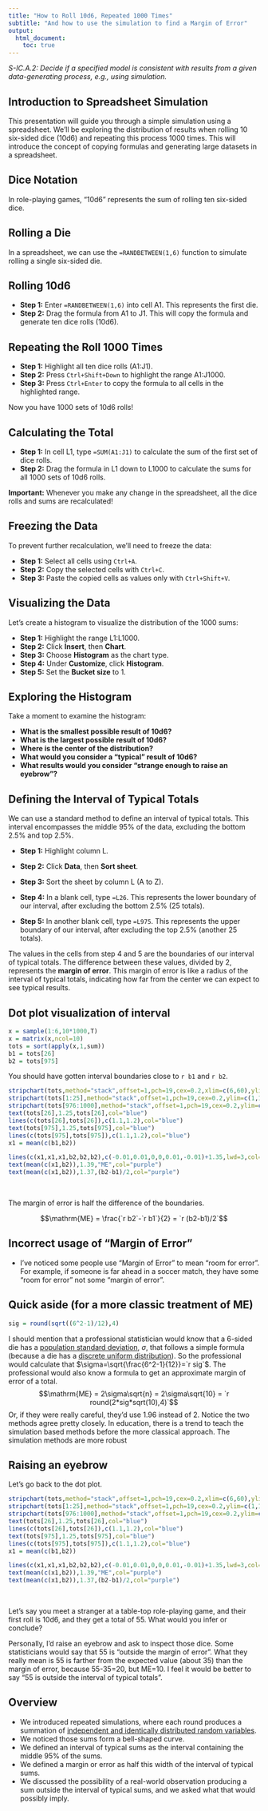 ```yaml
---
title: "How to Roll 10d6, Repeated 1000 Times"
subtitle: "And how to use the simulation to find a Margin of Error"
output:
  html_document:
    toc: true
---
```


*S-IC.A.2: Decide if a specified model is consistent with results from a given data-generating process, e.g., using simulation.*

## Introduction to Spreadsheet Simulation

This presentation will guide you through a simple simulation using a spreadsheet. We'll be exploring the distribution of results when rolling 10 six-sided dice (10d6) and repeating this process 1000 times. This will introduce the concept of copying formulas and generating large datasets in a spreadsheet.

## Dice Notation

In role-playing games, "10d6" represents the sum of rolling ten six-sided dice.  

## Rolling a Die

In a spreadsheet, we can use the `=RANDBETWEEN(1,6)` function to simulate rolling a single six-sided die.

## Rolling 10d6

* **Step 1:** Enter `=RANDBETWEEN(1,6)` into cell A1. This represents the first die.
* **Step 2:**  Drag the formula from A1 to J1. This will copy the formula and generate ten dice rolls (10d6).

## Repeating the Roll 1000 Times

* **Step 1:** Highlight all ten dice rolls (A1:J1).
* **Step 2:** Press `Ctrl+Shift+Down` to highlight the range A1:J1000.
* **Step 3:** Press `Ctrl+Enter` to copy the formula to all cells in the highlighted range. 

Now you have 1000 sets of 10d6 rolls! 

## Calculating the Total

* **Step 1:** In cell L1, type `=SUM(A1:J1)` to calculate the sum of the first set of dice rolls.
* **Step 2:** Drag the formula in L1 down to L1000 to calculate the sums for all 1000 sets of 10d6 rolls.

**Important:**  Whenever you make any change in the spreadsheet, all the dice rolls and sums are recalculated!

## Freezing the Data

To prevent further recalculation, we'll need to freeze the data:

* **Step 1:** Select all cells using `Ctrl+A`.
* **Step 2:** Copy the selected cells with `Ctrl+C`.
* **Step 3:** Paste the copied cells as values only with `Ctrl+Shift+V`. 

## Visualizing the Data

Let's create a histogram to visualize the distribution of the 1000 sums:

* **Step 1:** Highlight the range L1:L1000.
* **Step 2:** Click **Insert**, then **Chart**.
* **Step 3:** Choose **Histogram** as the chart type. 
* **Step 4:** Under **Customize**, click **Histogram**.
* **Step 5:** Set the **Bucket size** to 1.

## Exploring the Histogram

Take a moment to examine the histogram:

* **What is the smallest possible result of 10d6?** 
* **What is the largest possible result of 10d6?**
* **Where is the center of the distribution?**
* **What would you consider a "typical" result of 10d6?** 
* **What results would you consider "strange enough to raise an eyebrow"?** 

## Defining the Interval of Typical Totals

We can use a standard method to define an interval of typical totals. This interval encompasses the middle 95% of the data, excluding the bottom 2.5% and top 2.5%.

* **Step 1:** Highlight column L.
* **Step 2:** Click **Data**, then **Sort sheet**.
* **Step 3:** Sort the sheet by column L (A to Z).

* **Step 4:** In a blank cell, type `=L26`. This represents the lower boundary of our interval, after excluding the bottom 2.5% (25 totals).
* **Step 5:** In another blank cell, type `=L975`. This represents the upper boundary of our interval, after excluding the top 2.5% (another 25 totals).

The values in the cells from step 4 and 5 are the boundaries of our interval of typical totals. The difference between these values, divided by 2, represents the **margin of error**. This margin of error is like a radius of the interval of typical totals, indicating how far from the center we can expect to see typical results. 

## Dot plot visualization of interval

```r
x = sample(1:6,10*1000,T)
x = matrix(x,ncol=10)
tots = sort(apply(x,1,sum))
b1 = tots[26]
b2 = tots[975]
```

You should have gotten interval boundaries close to `r b1` and `r b2`.

```r
stripchart(tots,method="stack",offset=1,pch=19,cex=0.2,xlim=c(6,60),ylim=c(1,1.4),col="black")
stripchart(tots[1:25],method="stack",offset=1,pch=19,cex=0.2,ylim=c(1,1.4),col="red",add=T)
stripchart(tots[976:1000],method="stack",offset=1,pch=19,cex=0.2,ylim=c(1,1.4),col="red",add=T)
text(tots[26],1.25,tots[26],col="blue")
lines(c(tots[26],tots[26]),c(1.1,1.2),col="blue")
text(tots[975],1.25,tots[975],col="blue")
lines(c(tots[975],tots[975]),c(1.1,1.2),col="blue")
x1 = mean(c(b1,b2))

lines(c(x1,x1,x1,b2,b2,b2),c(-0.01,0.01,0,0,0.01,-0.01)+1.35,lwd=3,col="purple")
text(mean(c(x1,b2)),1.39,"ME",col="purple")
text(mean(c(x1,b2)),1.37,(b2-b1)/2,col="purple")
```
\

The margin of error is half the difference of the boundaries.

$$\mathrm{ME} = \frac{`r b2`-`r b1`}{2} = `r (b2-b1)/2`$$

## Incorrect usage of "Margin of Error"

* I've noticed some people use "Margin of Error" to mean "room for error". For example, if someone is far ahead in a soccer match, they have some "room for error" not some "margin of error".


## Quick aside (for a more classic treatment of ME)

```r
sig = round(sqrt((6^2-1)/12),4)
```

I should mention that a professional statistician would know that a 6-sided die has a [population standard deviation](https://en.wikipedia.org/wiki/Standard_deviation), $\sigma$, that follows a simple formula (because a die has a [discrete uniform distribution](https://en.wikipedia.org/wiki/Discrete_uniform_distribution)). So the professional would calculate that $\sigma=\sqrt{\frac{6^2-1}{12}}=`r sig`$. The professional would also know a formula to get an approximate margin of error of a total.
$$\mathrm{ME} = 2\sigma\sqrt{n} = 2\sigma\sqrt{10} = `r round(2*sig*sqrt(10),4)`$$
Or, if they were really careful, they'd use 1.96 instead of 2. Notice the two methods agree pretty closely. In education, there is a trend to teach the simulation based methods before the more classical approach. The simulation methods are more robust

## Raising an eyebrow

Let's go back to the dot plot.

```r
stripchart(tots,method="stack",offset=1,pch=19,cex=0.2,xlim=c(6,60),ylim=c(1,1.4),col="black")
stripchart(tots[1:25],method="stack",offset=1,pch=19,cex=0.2,ylim=c(1,1.4),col="red",add=T)
stripchart(tots[976:1000],method="stack",offset=1,pch=19,cex=0.2,ylim=c(1,1.4),col="red",add=T)
text(tots[26],1.25,tots[26],col="blue")
lines(c(tots[26],tots[26]),c(1.1,1.2),col="blue")
text(tots[975],1.25,tots[975],col="blue")
lines(c(tots[975],tots[975]),c(1.1,1.2),col="blue")
x1 = mean(c(b1,b2))

lines(c(x1,x1,x1,b2,b2,b2),c(-0.01,0.01,0,0,0.01,-0.01)+1.35,lwd=3,col="purple")
text(mean(c(x1,b2)),1.39,"ME",col="purple")
text(mean(c(x1,b2)),1.37,(b2-b1)/2,col="purple")
```
\

Let's say you meet a stranger at a table-top role-playing game, and their first roll is 10d6, and they get a total of 55. What would you infer or conclude?

Personally, I'd raise an eyebrow and ask to inspect those dice. Some statisticians would say that 55 is "outside the margin of error". What they really mean is 55 is farther from the expected value (about 35) than the margin of error, because 55-35=20, but ME=10. I feel it would be better to say "55 is outside the interval of typical totals".

## Overview

* We introduced repeated simulations, where each round produces a summation of [independent and identically distributed random variables](https://en.wikipedia.org/wiki/Independent_and_identically_distributed_random_variables).
* We noticed those sums form a bell-shaped curve.
* We defined an interval of typical sums as the interval containing the middle 95% of the sums.
* We defined a margin or error as half this width of the interval of typical sums.
* We discussed the possibility of a real-world observation producing a sum outside the interval of typical sums, and we asked what that would possibly imply.



